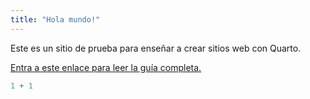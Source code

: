 ```yaml
---
title: "Hola mundo!"
---
```


Este es un sitio de prueba para enseñar a crear sitios web con Quarto.

[Entra a este enlace para leer la guía completa.](https://github.com/bastianolea/clase_quarto_madrid)

```r
1 + 1
```
